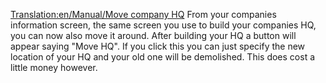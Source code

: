 [[Translation:en/Manual/Move company HQ]]
From your companies information screen, the same screen you use to build your companies HQ, you can now also move it around. After building your HQ a button will appear saying "Move HQ". If you click this you can just specify the new location of your HQ and your old one will be demolished. This does cost a little money however.